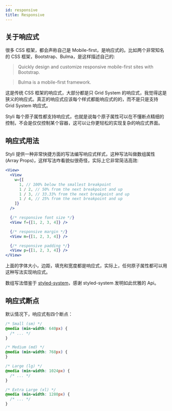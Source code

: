 ```yaml
---
id: responsive
title: Responsive
---
```


## 关于响应式

很多 CSS 框架，都会声称自己是 Mobile-first，是响应式的。比如两个非常知名的 CSS 框架，Bootstrap、Bulma，是这样描述自己的:

> Quickly design and customize responsive mobile-first sites with Bootstrap.

> Bulma is a mobile-first framework.

这是传统 CSS 框架的响应式，大部分都是只 Grid System 的响应式，我觉得这是狭义的响应式。真正的响应式应该每个样式都能响应式的的，而不是只是支持 Grid System 响应式。

Styli 每个原子属性都支持响应式，也就是说每个原子属性可以在不懂断点精细的控制，不会是仅仅控制某个容器，这可以让你更轻松的实现复杂的响应式界面。

## 响应式用法

Styli 提供一种非常快捷方面的写法编写响应式样式，这种写法叫做数组属性 (Array Props)，这样写法咋看貌似很奇怪，实际上它非常简洁高效:

```jsx
<View>
  <View
    w={[
      1, // 100% below the smallest breakpoint
      1 / 2, // 50% from the next breakpoint and up
      1 / 3, // 33.33% from the next breakpoint and up
      1 / 4, // 25% from the next breakpoint and up
    ]}
  />

  {/* responsive font size */}
  <View f={[1, 2, 3, 4]} />

  {/* responsive margin */}
  <View m={[1, 2, 3, 4]} />

  {/* responsive padding */}
  <View p={[1, 2, 3, 4]} />
</View>
```

上面的字体大小，边距，填充和宽度都是响应式，实际上，任何原子属性都可以用这种写法实现响应式。

数组写法借鉴于 [styled-system](https://styled-system.com/)，感谢 styled-system 发明如此优雅的 Api。

## 响应式断点

默认情况下，响应式有四个断点：

```css
/* Small (sm) */
@media (min-width: 640px) {
  /* ... */
}

/* Medium (md) */
@media (min-width: 768px) {
}

/* Large (lg) */
@media (min-width: 1024px) {
  /* ... */
}

/* Extra Large (xl) */
@media (min-width: 1280px) {
  /* ... */
}
```
